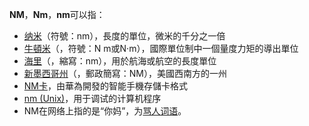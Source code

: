'''NM'''，'''Nm'''，'''nm'''可以指：
* [[纳米|纳米]]（符號：nm），長度的單位，微米的千分之一倍
* [[牛頓米|牛頓米]]（{{lang-en|Newton metre}}，符號：N m或N·m），國際單位制中一個量度力矩的導出單位
* [[海里|海里]]（{{lang-en|Nautical mile}}，縮寫：nm），用於航海或航空的長度單位
* [[新墨西哥州|新墨西哥州]]（{{lang-en|New Mexico}}，郵政簡寫：NM），美國西南方的一州
* [[NM卡|NM卡]]，由華為開發的智能手機存儲卡格式
* [[nm_(Unix)|nm (Unix)]]，用于调试的计算机程序
* NM在网络上指的是“你妈”，为[[脏话|骂人词语]]。
{{Disambiguation|cat=二字拉丁字母縮寫消歧義}}